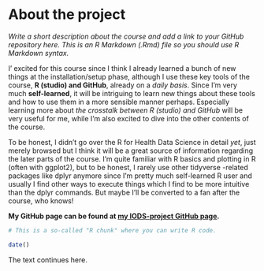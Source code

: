 # About the project

*Write a short description about the course and add a link to your GitHub repository here. This is an R Markdown (.Rmd) file so you should use R Markdown syntax.*

I' excited for this course since I think I already learned a bunch of new things at the installation/setup phase, although I use these key tools of the course, **R (studio) and GitHub**, already on a *daily basis*. Since I'm very much **self-learned**, it will be intriguing to learn new things about these tools and how to use them in a more sensible manner perhaps. Especially learning more about *the crosstalk between R (studio) and GitHub* will be very useful for me, while I'm also excited to dive into the other contents of the course.

To be honest, I didn't go over the R for Health Data Science in detail *yet*, just merely browsed but I think it will be a great source of information regarding the later parts of the course. I'm quite familiar with R basics and plotting in R (often with ggplot2), but to be honest, I rarely use other tidyverse -related packages like dplyr anymore since I'm pretty much self-learned R user and usually I find other ways to execute things which I find to be more intuitive than the dplyr commands. But maybe I'll be converted to a fan after the course, who knows!

**My GitHub page can be found at [my IODS-project GitHub page](https://github.com/sannimoisio/IODS-project).**

```r
# This is a so-called "R chunk" where you can write R code.

date()

```

The text continues here.
